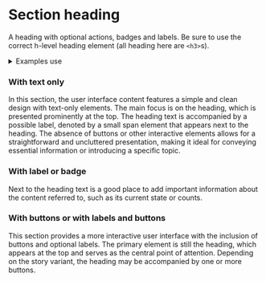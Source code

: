 
<Meta title="UI/Content/Section heading/Overview" component={SectionHeading} />

# Section heading

A heading with optional actions, badges and labels. Be sure to use the correct h-level heading element (all heading here are `<h3>`s).

<details class="u-margin-l3-y">
  <summary class="u-h4 u-font-medium">Examples use</summary>
  <ul>
    <li>
      <a href="/docs/atoms-button-base--button-element">a-button</a>
    </li>
    <li>
      <a href="/docs/'atoms-button-secondary--secondary">a-button--secondary</a>
    </li>
    <li>
      <a href="/docs/atoms-badge--badge">a-badge</a>
    </li>
    <li>
      <a href="/docs/atoms-list-reset--list-reset">u-list-none</a>
    </li>
    <li>
      <a href="/docs/utilities-border--border-bottom">
        u-border-grayscale-light-bottom
      </a>
    </li>
    <li>
      <a href="/docs/utilities-color--grayscale-light">u-fg</a>
    </li>
    <li>
      <a href="/docs/utilities-flex--flex">u-flex</a>
    </li>
    <li>
      <a href="/docs/utilities-font--font-medium">u-font</a>
    </li>
    <li>
      <a href="/docs/utilities-typography--typography">u-h6</a>
    </li>
    <li>
      <a href="/docs/utilities-box-alignment--items-start">u-items-start</a>
    </li>
    <li>
      <a href="/docs/utilities-box-alignment--justify-between">
        u-justify-between
      </a>
    </li>
    <li>
      <a href="/docs/utilities-margin--margin-m">u-margin</a>
    </li>
    <li>
      <a href="/docs/utilities-padding--padding-m">u-padding</a>
    </li>
  </ul>
</details>

### With text only

In this section, the user interface content features a simple and clean design with text-only elements. The main focus is on the heading, which is presented prominently at the top. The heading text is accompanied by a possible label, denoted by a small span element that appears next to the heading. The absence of buttons or other interactive elements allows for a straightforward and uncluttered presentation, making it ideal for conveying essential information or introducing a specific topic.

<Canvas>
  <Story id="ui-content-section-heading--text-only" />
</Canvas>

### With label or badge

Next to the heading text is a good place to add important information about the content referred to, such as its current state or counts.

<Canvas>
  <Story id="ui-content-section-heading--with-label" />
</Canvas>

<Canvas>
  <Story id="ui-content-section-heading--with-badge" />
</Canvas>

### With buttons or with labels and buttons

This section provides a more interactive user interface with the inclusion of buttons and optional labels. The primary element is still the heading, which appears at the top and serves as the central point of attention. Depending on the story variant, the heading may be accompanied by one or more buttons.

<Canvas>
  <Story id="ui-content-section-heading--with-buttons" />
</Canvas>

<Canvas>
  <Story id="ui-content-section-heading--with-label-and-buttons" />
</Canvas>
